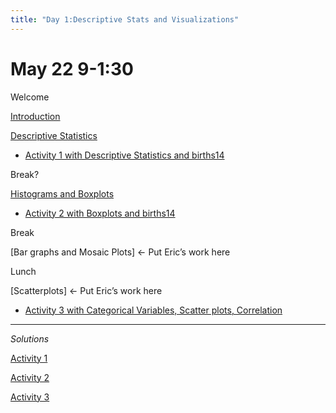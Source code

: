 ```yaml
---
title: "Day 1:Descriptive Stats and Visualizations"
---
```


# May 22 9-1:30

Welcome

[Introduction](./Teaching_Introductory_Statistics_with_R_Day1_Opening.pdf){target="_blank"}

[Descriptive Statistics](./descriptive_statistics.html){target="_blank"}

-   [Activity 1 with Descriptive Statistics and births14](./Activity_1_Descriptive_Stats/Activity_1.txt){target="_blank"}

Break?

[Histograms and Boxplots](./histograms.html){target="_blank"}

-   [Activity 2 with Boxplots and births14](./Activity_2_Boxplots/Boxplots.txt){target="_blank"}

Break

\[Bar graphs and Mosaic Plots\] \<- Put Eric's work here

Lunch

\[Scatterplots\] \<- Put Eric's work here

-   [Activity 3 with Categorical Variables, Scatter plots, Correlation](./Activity_3_Categorical_Vars/LAB_WSDay1_Categorical-Data_Scatterplots_Correlation.pdf)

------------------------------------------------------------------------

*Solutions*

[Activity 1](./Activity_1_Descriptive_Stats/Solutions_Activity_1.html){target="_blank"}

[Activity 2](./Activity_2_Boxplots/Activity_2_Boxplots_Solutions.html){target="_blank"}

[Activity 3](./Activity_3_Categorical_Vars/LAB_WSDay1_SOLUTIONS_Categorical-Data_Scatterplots_Correlation.pdf){target="_blank"}
